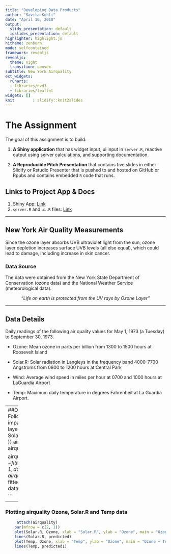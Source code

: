 ---
title: "Developing Data Products"
author: "Savita Kohli"
date: "April 16, 2018"
output:
  slidy_presentation: default
  ioslides_presentation: default
highlighter: highlight.js
hitheme: zenburn
mode: selfcontained
framework: revealjs
revealjs:
  theme: night
  transition: convex
subtitle: New York Airquality
ext_widgets:
  rCharts:
  - libraries/nvd3
  - libraries/leaflet
widgets: []
knit        : slidify::knit2slides
---


# The Assignment 

The goal of this assignment is to build:

1. __A Shiny application__ that has widget input, ui input in `server.R`, reactive output using server calculations, and supporting documentation.

2. __A Reproducible Pitch Presentation__ that contains five slides in either Slidify or Rstudio Presenter that is pushed to and hosted on GitHub or Rpubs and contains embedded `R` code that runs. 

## Links to Project App & Docs

1. Shiny App: [Link](https://savitakohli/)
2. `server.R` and `ui.R` files: [Link](https://github.com/savitakohli/datasciencecoursera/tree/master/DevelopingDataProducts/shiny-app) 

---

## New York Air Quality Measurements

Since the ozone layer absorbs UVB ultraviolet light from the sun, ozone layer depletion increases surface UVB levels (all else equal), which could lead to damage, including increase in skin cancer.

### Data Source

The data were obtained from the New York State Department of Conservation (ozone data) and the National Weather Service (meteorological data).

<center>
_"Life on earth is protected from the UV rays by Ozone Layer"_
</center>

---

## Data Details
Daily readings of the following air quality values for May 1, 1973 (a Tuesday) to September 30, 1973.

- Ozone: Mean ozone in parts per billion from 1300 to 1500 hours at Roosevelt Island

- Solar.R: Solar radiation in Langleys in the frequency band 4000-7700 Angstroms from 0800 to 1200 hours at Central Park

- Wind: Average wind speed in miles per hour at 0700 and 1000 hours at LaGuardia Airport

- Temp: Maximum daily temperature in degrees Fahrenheit at La Guardia Airport.
    

---  
##Data Exploration and Analysis 
Following analysis is to show the impact of Solar.R and Temp on Ozone layer.
    ```{r airquality, echo = TRUE}
summary(lm(Ozone ~ Solar.R + Temp - 1, data = airquality ))
    airquality<- airquality[complete.cases(airquality),]
    
    airquality$predicted <- fitted.values(glm(Ozone ~ Solar.R -1, data = airquality))
    airquality$predicted1 <- fitted.values(glm(Ozone ~ Temp -1, data = airquality))
    
    ```

---  
### Plotting airquality Ozone, Solar.R and Temp data
    
```{r}
     attach(airquality)
    par(mfrow = c(2, 1))
    plot(Solar.R, Ozone, xlab = "Solar.R", ylab = "Ozone", main = "Ozone ~ Solar.R")
    lines(Solar.R, predicted)
    plot(Temp, Ozone, xlab = "Temp", ylab = "Ozone", main = "Ozone ~ Temp")
    lines(Temp, predicted1)
    
```

